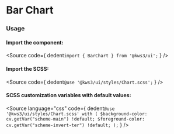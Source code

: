 
<Version />

# Bar Chart

<Meta of={Stories} />
<Canvas of={Stories.Main} />
<Controls />

### Usage
#### Import the component:
<Source
  code={
    dedent`import { BarChart } from '@kws3/ui';`
  }
/>

#### Import the SCSS:
<Source
  code={
    dedent`@use '@kws3/ui/styles/Chart.scss';`
  }
/>

#### SCSS customization variables with default values:
<Source
  language="css"
  code={
    dedent`
      @use '@kws3/ui/styles/Chart.scss' with (
        $background-color: cv.getVar("scheme-main") !default;
        $foreground-color: cv.getVar("scheme-invert-ter") !default;
      );
    `
  }
/>
